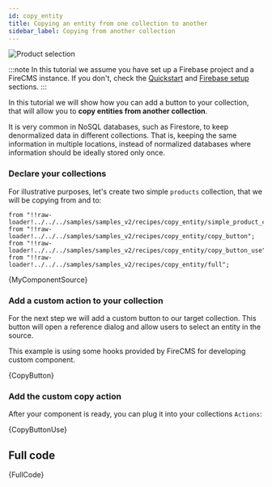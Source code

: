 ```yaml
---
id: copy_entity
title: Copying an entity from one collection to another
sidebar_label: Copying from another collection
---
```


![Product selection](/img/product_selection.png)

:::note
In this tutorial we assume you have set up a Firebase project and a FireCMS
instance. If you don't, check the [Quickstart](firebase_setup.md) and
[Firebase setup](firebase_setup.md) sections.
:::

In this tutorial we will show how you can add a button to your collection,
that will allow you to **copy entities from another collection**.

It is very common in NoSQL databases, such as Firestore, to keep denormalized
data in different collections. That is, keeping the same information in multiple
locations, instead of normalized databases where information should be ideally
stored only once.

### Declare your collections

For illustrative purposes, let's create two simple `products` collection,
that we will be copying from and to:


    from "!!raw-loader!../../../samples/samples_v2/recipes/copy_entity/simple_product_collection";
    from "!!raw-loader!../../../samples/samples_v2/recipes/copy_entity/copy_button";
    from "!!raw-loader!../../../samples/samples_v2/recipes/copy_entity/copy_button_use";
    from "!!raw-loader!../../../samples/samples_v2/recipes/copy_entity/full";

<CodeBlock language="tsx">{MyComponentSource}</CodeBlock>

### Add a custom action to your collection

For the next step we will add a custom button to our target collection.
This button will open a reference dialog and allow users to select an entity in
the source.

This example is using some hooks provided by FireCMS for developing
custom component.



<CodeBlock language="tsx">{CopyButton}</CodeBlock>

### Add the custom copy action

After your component is ready, you can plug it into your collections `Actions`:



<CodeBlock language="tsx">{CopyButtonUse}</CodeBlock>

## Full code



<CodeBlock language="tsx">{FullCode}</CodeBlock>
